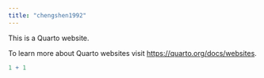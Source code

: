 ```yaml
---
title: "chengshen1992"
---
```


This is a Quarto website.

To learn more about Quarto websites visit <https://quarto.org/docs/websites>.

```r
1 + 1
```
